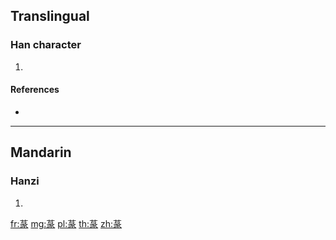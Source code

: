 {{character info/new}}
==Translingual==

===Han character===
{{Han char|rn=140|rad=艸|as=09|sn=15|four=|canj=TVNO,XTVNO}}

# {{defn|Han|sort=艸09}}

====References====
* {{Han ref|kx=1047.370|dkj=31500|hdz=53259.060|uh=8483|ud=33923}}

----

==Mandarin==

===Hanzi===
{{cmn-hanzi|pin=[[zhuàn]] ([[zhuan4]])|wg=chuan<sup>4</sup>}}

# {{defn|lang=cmn|sort=艸09}}

[[fr:蒃]]
[[mg:蒃]]
[[pl:蒃]]
[[th:蒃]]
[[zh:蒃]]